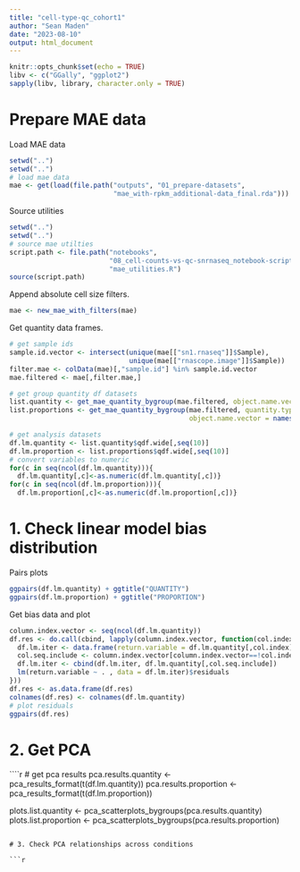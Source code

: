 ```yaml
---
title: "cell-type-qc_cohort1"
author: "Sean Maden"
date: "2023-08-10"
output: html_document
---
```


```r
knitr::opts_chunk$set(echo = TRUE)
libv <- c("GGally", "ggplot2")
sapply(libv, library, character.only = TRUE)
```

# Prepare MAE data

Load MAE data

```r
setwd("..")
setwd("..")
# load mae data
mae <- get(load(file.path("outputs", "01_prepare-datasets",
                          "mae_with-rpkm_additional-data_final.rda")))
```

Source utilities

```r
setwd("..")
setwd("..")
# source mae utilties
script.path <- file.path("notebooks",
                         "08_cell-counts-vs-qc-snrnaseq_notebook-scripts_dlpfc-cohort1",
                         "mae_utilities.R")
source(script.path)
```

Append absolute cell size filters.

```r
mae <- new_mae_with_filters(mae)
```

Get quantity data frames.

```r
# get sample ids
sample.id.vector <- intersect(unique(mae[["sn1.rnaseq"]]$Sample), 
                              unique(mae[["rnascope.image"]]$Sample))
filter.mae <- colData(mae)[,"sample.id"] %in% sample.id.vector
mae.filtered <- mae[,filter.mae,]

# get group quantity df datasets
list.quantity <- get_mae_quantity_bygroup(mae.filtered, object.name.vector = names(mae))
list.proportions <- get_mae_quantity_bygroup(mae.filtered, quantity.type = "proportions",
                                             object.name.vector = names(mae))

# get analysis datasets
df.lm.quantity <- list.quantity$qdf.wide[,seq(10)]
df.lm.proportion <- list.proportions$qdf.wide[,seq(10)]
# convert variables to numeric
for(c in seq(ncol(df.lm.quantity))){
  df.lm.quantity[,c]<-as.numeric(df.lm.quantity[,c])}
for(c in seq(ncol(df.lm.proportion))){
  df.lm.proportion[,c]<-as.numeric(df.lm.proportion[,c])}
```

# 1. Check linear model bias distribution

Pairs plots

```r
ggpairs(df.lm.quantity) + ggtitle("QUANTITY")
ggpairs(df.lm.proportion) + ggtitle("PROPORTION")
```

Get bias data and plot

```r
column.index.vector <- seq(ncol(df.lm.quantity))
df.res <- do.call(cbind, lapply(column.index.vector, function(col.index){
  df.lm.iter <- data.frame(return.variable = df.lm.quantity[,col.index])
  col.seq.include <- column.index.vector[column.index.vector==!col.index]
  df.lm.iter <- cbind(df.lm.iter, df.lm.quantity[,col.seq.include])
  lm(return.variable ~ . , data = df.lm.iter)$residuals
}))
df.res <- as.data.frame(df.res)
colnames(df.res) <- colnames(df.lm.quantity)
# plot residuals
ggpairs(df.res)
```

# 2. Get PCA

````r
# get pca results
pca.results.quantity <- pca_results_format(t(df.lm.quantity))
pca.results.proportion <- pca_results_format(t(df.lm.proportion))

plots.list.quantity <- pca_scatterplots_bygroups(pca.results.quantity)
plots.list.proportion <- pca_scatterplots_bygroups(pca.results.proportion)

```

# 3. Check PCA relationships across conditions

```r
```


